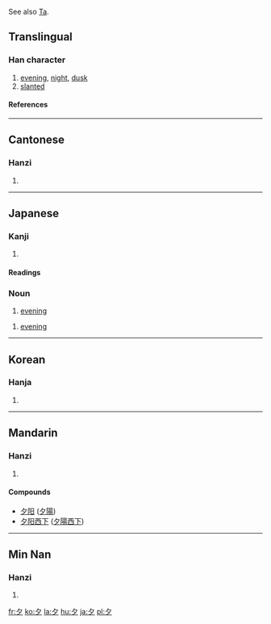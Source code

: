 See also [[w:Ta (kana)|Ta]].
==Translingual==
{{Han stroke|[[Image:夕-order.gif]]}}
===Han character===
{{Han char|rn=36|rad=夕|as=00|sn=3|four=2720<sub>0</sub>|canj=弓戈 (NI)}}
# [[evening]], [[night]], [[dusk]]
# [[slanted]]
====References====
{{Han ref|kx=0246.010|dkj=05749|dj=0487.040|hdz=20859.010|uh=5915|ud=22805|bh=A469|bd=42089}}
----
==Cantonese==
===Hanzi===
{{yue-hanzi|jyut=|y=jik6}}
# {{defn|Cantonese}}
----
==Japanese==
===Kanji===
{{ja-kanji|grade=1|rs=夕00}}
# {{defn|Japanese}}
====Readings====
{{ja-readings|on=[[せき]] (seki)|kun=[[ゆう]] (yuu), [[ゆうべ]] (yuube)}}

===Noun===
{{ja-noun|k|hira=ゆう|rom=yū}}
# [[evening]]

{{ja-noun|k|hira=ゆうべ|rom=yūbe}}
# [[evening]]

----

==Korean==
===Hanja===
{{ko-hanja|hangeul=[[석]], [[사]]|eumhun=저녁|rv=seok, sa|mr=sŏk, sa}}
# {{defn|Korean}}

----
==Mandarin==
===Hanzi===
{{cmn-hanzi|pin=[[xī]] (xi1)|wg=hsi<sup>1</sup>}}
# {{defn|Mandarin}}

====Compounds====
{{top2}}
*[[夕阳]] ([[夕陽]])
*[[夕阳西下]] ([[夕陽西下]])
{{mid2}}
{{bottom}}
----
==Min Nan==
===Hanzi===
{{nan-hanzi|poj=se̍k (sek<sup>8</sup>), sia̍h (siah<sup>8</sup>)}}
# {{defn|Min Nan}}

[[fr:夕]]
[[ko:夕]]
[[la:夕]]
[[hu:夕]]
[[ja:夕]]
[[pl:夕]]